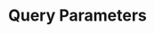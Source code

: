 ---
id: "express_tf_easy_006"
questionType: "TRUE_FALSE"
title: "Query Parameters"
statement: "req.query is used to access query parameters in Express."
difficulty: "EASY"
category: "Express"
correctAnswer: true
explanation: "Query parameters are accessible via req.query."
---